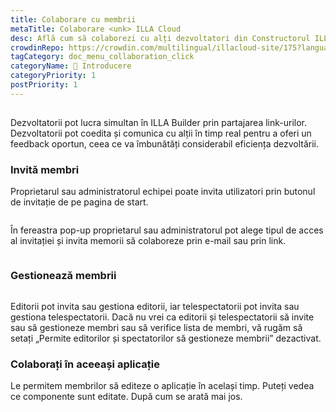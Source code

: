 ```yaml
---
title: Colaborare cu membrii
metaTitle: Colaborare <unk> ILLA Cloud
desc: Află cum să colaborezi cu alți dezvoltatori din Constructorul ILLA prin partajarea de linkuri, co-editarea și comunicarea în timp real pentru a spori eficiența dezvoltării.
crowdinRepo: https://crowdin.com/multilingual/illacloud-site/175?languages=ro&filter=basic&value=0
tagCategory: doc_menu_collaboration_click
categoryName: 👋 Introducere
categoryPriority: 1
postPriority: 1
---
```


## <h2 hidden>Colaborare cu membrii</h2>

Dezvoltatorii pot lucra simultan în ILLA Builder prin partajarea link-urilor. Dezvoltatorii pot coedita și comunica cu alții în timp real pentru a oferi un feedback oportun, ceea ce va îmbunătăți considerabil eficiența dezvoltării.

### Invită membri

Proprietarul sau administratorul echipei poate invita utilizatori prin butonul de invitație de pe pagina de start. 

<img src='https://cdn.illacloud.com/official-website/img/docs/assemble/collaboration.png' alt="" />

În fereastra pop-up proprietarul sau administratorul pot alege tipul de acces al invitației și invita memorii să colaboreze prin e-mail sau prin link.

<img src='https://cdn.illacloud.com/official-website/img/docs/assemble/collaboration(1).png' alt="" />

### Gestionează membrii

<img src='https://cdn.illacloud.com/official-website/img/docs/assemble/collaboration(2).png' alt="" />

Editorii pot invita sau gestiona editorii, iar telespectatorii pot invita sau gestiona telespectatorii. Dacă nu vrei ca editorii și telespectatorii să invite sau să gestioneze membri sau să verifice lista de membri, vă rugăm să setați „Permite editorilor și spectatorilor să gestioneze membrii” dezactivat.

### Colaborați în aceeași aplicație

Le permitem membrilor să editeze o aplicație în același timp. Puteți vedea ce componente sunt editate. După cum se arată mai jos. 

<img src='https://cdn.illacloud.com/official-website/img/docs/assemble/collaboration(3).png' alt="" />
